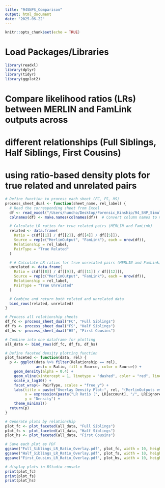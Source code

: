 ```yaml
---
title: "94SNPS_Comparison"
output: html_document
date: "2025-06-22"
---
```


```r
knitr::opts_chunk$set(echo = TRUE)
```

# Load Packages/Libraries

```r
library(readxl)
library(dplyr)
library(tidyr)
library(ggplot2)
```

# Compare likelihood ratios (LRs) between MERLIN and FamLink outputs across 
# different relationships (Full Siblings, Half Siblings, First Cousins)
# using ratio-based density plots for true related and unrelated pairs

```r
# Define function to process each sheet (FC, FS, HS)
process_sheet_dual <- function(sheet_name, rel_label) {
  # Read the corresponding sheet from Excel
  df <- read_excel("/Users/huncho/Desktop/Forensic_Kinship/94_SNP_Simulation/94_SNP_Comparison/Outputs/Comparison/LRs_MERLIN_vs_FamLink_94SNPs.xlsx", sheet = sheet_name)
  colnames(df) <- make.names(colnames(df))  # Convert column names to valid R variable names (e.g., replace spaces or symbols)

  # Calculate LR ratios for true related pairs (MERLIN and FamLink)
  related <- data.frame(
    Ratio = c(df[[1]] / df[[2]], df[[4]] / df[[5]]),
    Source = rep(c("MerlinOutput", "FamLink"), each = nrow(df)),
    Relationship = rel_label,
    PairType = "True Related"
  )

  # # Calculate LR ratios for true unrelated pairs (MERLIN and FamLink)
  unrelated <- data.frame(
    Ratio = c(df[[8]] / df[[9]], df[[11]] / df[[12]]),
    Source = rep(c("MerlinOutput", "FamLink"), each = nrow(df)),
    Relationship = rel_label,
    PairType = "True Unrelated"
  )

  # Combine and return both related and unrelated data
  bind_rows(related, unrelated)
}

# Process all relationship sheets
df_fc <- process_sheet_dual("FC", "Full Siblings")
df_fs <- process_sheet_dual("FS", "Half Siblings")
df_hs <- process_sheet_dual("HS", "First Cousins")

# Combine into one dataframe for plotting
all_data <- bind_rows(df_fc, df_fs, df_hs)

# Define faceted density plotting function
plot_faceted <- function(data, rel) {
  p <- ggplot(data %>% filter(Relationship == rel), 
              aes(x = Ratio, fill = Source, color = Source)) +
    geom_density(alpha = 0.4) +
    geom_vline(xintercept = 1, linetype = "dashed", color = "red", linewidth = 1) +
    scale_x_log10() +
    facet_wrap(~ PairType, scales = "free_y") +
    labs(title = paste("Overlay Density Plot:", rel, "(MerlinOutputs vs. FamLink)"),
         x = expression(paste("LR Ratio (", LR[account], "/", LR[ignore], ")")),
         y = "Density") +
    theme_minimal()
  return(p)
}

# Generate plots by relationship
plot_fc <- plot_faceted(all_data, "Full Siblings")
plot_fs <- plot_faceted(all_data, "Half Siblings")
plot_hs <- plot_faceted(all_data, "First Cousins")

# Save each plot as PDF
ggsave("Full_Siblings_LR_Ratio_Overlay.pdf", plot_fc, width = 10, height = 6, dpi = 300)
ggsave("Half_Siblings_LR_Ratio_Overlay.pdf", plot_fs, width = 10, height = 6, dpi = 300)
ggsave("First_Cousins_LR_Ratio_Overlay.pdf", plot_hs, width = 10, height = 6, dpi = 300)

# display plots in RStudio console
print(plot_fc)
print(plot_fs)
print(plot_hs)
```


